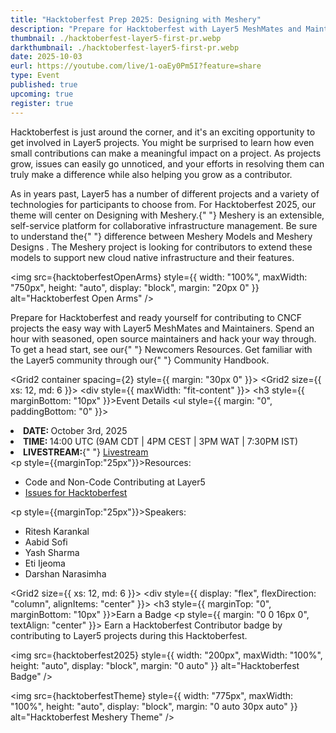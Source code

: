 ```yaml
---
title: "Hacktoberfest Prep 2025: Designing with Meshery"
description: "Prepare for Hacktoberfest with Layer5 MeshMates and Maintainers. Join seasoned open source maintainers, hack through easy issues, and grow your skills. Discover Newcomers resources and explore the Layer5 Community Handbook."
thumbnail: ./hacktoberfest-layer5-first-pr.webp
darkthumbnail: ./hacktoberfest-layer5-first-pr.webp
date: 2025-10-03
eurl: https://youtube.com/live/1-oaEy0Pm5I?feature=share
type: Event
published: true
upcoming: true
register: true
---
```



<p>
  <Link to="/programs/hacktoberfest">Hacktoberfest</Link> is just around the
  corner, and it's an exciting opportunity to get involved in Layer5 projects.
  You might be surprised to learn how even small contributions can make a
  meaningful impact on a project. As projects grow, issues can easily go
  unnoticed, and your efforts in resolving them can truly make a difference
  while also helping you grow as a contributor.
</p>

<p>
  As in years past, Layer5 has a number of different projects and a variety of
  technologies for participants to choose from. For Hacktoberfest 2025, our
  theme will center on Designing with Meshery.{" "}
  <Link to="/cloud-native-management/meshery">Meshery</Link> is an extensible,
  self-service platform for collaborative infrastructure management. Be sure to
  understand the{" "}
  <Link to="/blog/meshery/comparing-meshery-models-and-meshery-designs">
    difference between Meshery Models and Meshery Designs
  </Link>
  . The Meshery project is looking for contributors to extend these models to
  support new cloud native infrastructure and their features.
</p>

<img
  src={hacktoberfestOpenArms}
  style={{
    width: "100%",
    maxWidth: "750px",
    height: "auto",
    display: "block",
    margin: "20px 0"
  }}
  alt="Hacktoberfest Open Arms"
/>

<p>
  Prepare for Hacktoberfest and ready yourself for contributing to CNCF projects
  the easy way with Layer5 <Link to="/community/meshmates">MeshMates</Link> and
  Maintainers. Spend an hour with seasoned, open source maintainers and hack
  your way through. To get a head start, see our{" "}
  <Link to="/community/newcomers">Newcomers Resources</Link>. Get familiar with
  the Layer5 community through our{" "}
  <Link to="/community/handbook">Community Handbook</Link>.
</p>

<Grid2 container spacing={2} style={{ margin: "30px 0" }}>
  <Grid2 size={{ xs: 12, md: 6 }}>
    <div style={{ maxWidth: "fit-content" }}>
      <h3 style={{ marginBottom: "10px" }}>Event Details</h3>
      <ul style={{ margin: "0", paddingBottom: "0" }}>
        <li>
          <strong>DATE: </strong>October 3rd, 2025
        </li>
        <li>
          <strong>TIME: </strong> 14:00 UTC (9AM CDT | 4PM CEST | 3PM WAT | 7:30PM IST)
        </li>
        <li>
          <strong>LIVESTREAM:</strong>{" "}
          <a href="https://youtube.com/live/1-oaEy0Pm5I?feature=share">Livestream</a>
        </li>
      </ul>
      <p style={{marginTop:"25px"}}>Resources:</p>
      <ul>
        <li>
          <Link to="/blog/open-source/ways-to-contribute-at-layer5">
            Code and Non-Code Contributing at Layer5
          </Link>
        </li>
        <li>
          <a href="https://github.com/issues?q=is%3Aopen%20is%3Aissue%20archived%3Afalse%20(org%3Alayer5io%20OR%20org%3Ameshery%20OR%20org%3Aservice-mesh-performance%20OR%20org%3Aservice-mesh-patterns%20OR%20org%3Alayer5labs%20OR%20org%3Ameshery-extensions)%20label%3Ahacktoberfest">
            Issues for Hacktoberfest
          </a>
        </li>
      </ul>
       <p style={{marginTop:"25px"}}>Speakers:</p>
      <ul>
        <li>
          <Link to="/community/members/ritesh-karankal">
            Ritesh Karankal
          </Link>
        </li>
        <li>
          <Link to="/community/members/aabid-sofi">
            Aabid Sofi
          </Link>
        </li>
         <li>
          <Link to="/community/members/yash-sharma">
            Yash Sharma
          </Link>
        </li>
        <li>
          <Link to="/community/members/eti-ijeoma">
            Eti Ijeoma
          </Link>
        </li>
         <li>
          <Link to="/community/members/darshan-narasimha">
           Darshan Narasimha
          </Link>
        </li>
      </ul>
    </div>
  </Grid2>
  <Grid2 size={{ xs: 12, md: 6 }}>
    <div style={{ display: "flex", flexDirection: "column", alignItems: "center" }}>
      <h3 style={{ marginTop: "0", marginBottom: "10px" }}>Earn a Badge</h3>
      <p style={{ margin: "0 0 16px 0", textAlign: "center" }}>
        Earn a Hacktoberfest Contributor badge by contributing to Layer5 projects
        during this Hacktoberfest.
      </p>
      <img
        src={hacktoberfest2025}
        style={{ width: "200px", maxWidth: "100%", height: "auto", display: "block", margin: "0 auto" }}
        alt="Hacktoberfest Badge"
      />
    </div>
  </Grid2>
</Grid2>

<img
  src={hacktoberfestTheme}
  style={{ width: "775px", maxWidth: "100%", height: "auto", display: "block", margin: "0 auto 30px auto" }}
  alt="Hacktoberfest Meshery Theme"
/>
